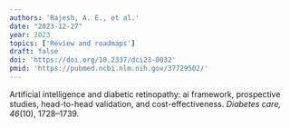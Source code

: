 ```yaml
---
authors: 'Rajesh, A. E., et al.'
date: "2023-12-27"
year: 2023
topics: ['Review and roadmaps']
draft: false
doi: 'https://doi.org/10.2337/dci23-0032'
pmid: 'https://pubmed.ncbi.nlm.nih.gov/37729502/'
---
```


Artificial intelligence and diabetic retinopathy: ai framework, prospective studies, head-to-head validation, and cost-effectiveness.
*Diabetes care, 46*(10), 1728–1739.
